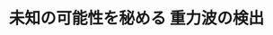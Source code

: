 ﻿---
title: "未知の可能性を秘める 重力波の検出"
category: "理学院"
vol: "80"
interviewee: "宗宮 健太郎"
url: ""
tags: []
pdf: "80-2-somiya.pdf"
career: ""
preface: "宗宮研究室では近年物理分野で最も注目を浴びている分野のひとつである重力波についての研究を行なっ ている。宗宮先生自身、重力波検出器の製作に携わっており、近々完成予定の検出器KAGRAにおいてプ ロジェクトの中心的メンバーとなって最先端で活躍している。本稿では重力波を理解するための補助とな る知識とともに、宗宮研究室の研究内容について触れていく。"
---
